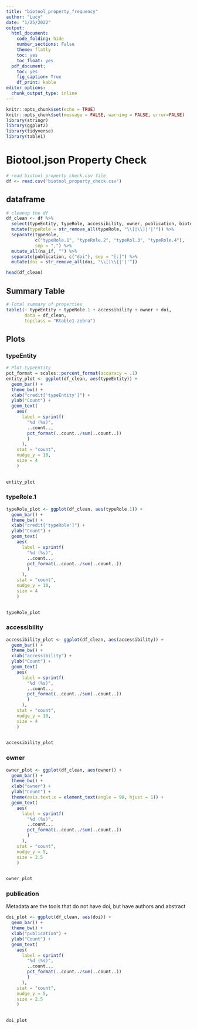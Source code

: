 ```yaml
---
title: "biotool_property_frequency"
author: "Lucy"
date: "1/25/2022"
output:
  html_document:
    code_folding: hide 
    number_sections: False
    theme: flatly
    toc: yes
    toc_float: yes
  pdf_document:
    toc: yes
    fig_caption: True
    df_print: kable
editor_options:
  chunk_output_type: inline
---
```


```r
knitr::opts_chunk$set(echo = TRUE)
knitr::opts_chunk$set(message = FALSE, warning = FALSE, error=FALSE)
library(stringr)
library(ggplot2)
library(tidyverse)
library(table1)
```


# Biotool.json Property Check
```r
# read biotool_property_check.csv file
df <- read.csv('biotool_property_check.csv')
```

## dataframe
```r
# cleanup the df
df_clean <- df %>%
  select(typeEntity, typeRole, accessibility, owner, publication, biotoolsID) %>%
  mutate(typeRole = str_remove_all(typeRole, "\\[|\\]|'|'")) %>%
  separate(typeRole, 
           c("typeRole.1", "typeRole.2", "typeRol.3", "typeRole.4"), 
           sep = ",") %>%
  mutate_all(na_if, "") %>%
  separate(publication, c("doi"), sep = "[:]") %>%
  mutate(doi = str_remove_all(doi, "\\[|\\{|'|'"))

head(df_clean)
```

## Summary Table

```r
# Total summary of properties 
table1(~ typeEntity + typeRole.1 + accessibility + owner + doi,
       data = df_clean,
       topclass = "Rtable1-zebra")
```


## Plots
### typeEntity
```r
# Plot typeEntity
pct_format = scales::percent_format(accuracy = .1)
entity_plot <- ggplot(df_clean, aes(typeEntity)) +
  geom_bar() +
  theme_bw() +
  xlab("credit['typeEntity']") +
  ylab("Count") +
  geom_text(
    aes(
      label = sprintf(
        "%d (%s)",
        ..count..,
        pct_format(..count../sum(..count..))
        )
      ),
    stat = "count",
    nudge_y = 10,
    size = 4
    )
  

entity_plot
```

### typeRole.1
```r
typeRole_plot <- ggplot(df_clean, aes(typeRole.1)) +
  geom_bar() +
  theme_bw() +
  xlab("credit['typeRole']") +
  ylab("Count") +
  geom_text(
    aes(
      label = sprintf(
        "%d (%s)",
        ..count..,
        pct_format(..count../sum(..count..))
        )
      ),
    stat = "count",
    nudge_y = 10,
    size = 4
    )
  

typeRole_plot
```

### accessibility
```r
accessibility_plot <- ggplot(df_clean, aes(accessibility)) +
  geom_bar() +
  theme_bw() +
  xlab("accessibility") +
  ylab("Count") +
  geom_text(
    aes(
      label = sprintf(
        "%d (%s)",
        ..count..,
        pct_format(..count../sum(..count..))
        )
      ),
    stat = "count",
    nudge_y = 10,
    size = 4
    )
  

accessibility_plot
```


### owner
```r
owner_plot <- ggplot(df_clean, aes(owner)) +
  geom_bar() +
  theme_bw() +
  xlab("owner") +
  ylab("Count") +
  theme(axis.text.x = element_text(angle = 90, hjust = 1)) +
  geom_text(
    aes(
      label = sprintf(
        "%d (%s)",
        ..count..,
        pct_format(..count../sum(..count..))
        )
      ),
    stat = "count",
    nudge_y = 5,
    size = 2.5
    )
  

owner_plot
```

### publication
Metadata are the tools that do not have doi, but have authors and abstract
```r
doi_plot <- ggplot(df_clean, aes(doi)) +
  geom_bar() +
  theme_bw() +
  xlab("publication") +
  ylab("Count") +
  geom_text(
    aes(
      label = sprintf(
        "%d (%s)",
        ..count..,
        pct_format(..count../sum(..count..))
        )
      ),
    stat = "count",
    nudge_y = 5,
    size = 2.5
    )
  

doi_plot
```










